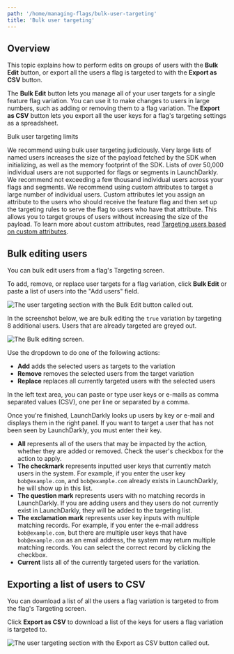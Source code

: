 ```yaml
---
path: '/home/managing-flags/bulk-user-targeting'
title: 'Bulk user targeting'
---
```


## Overview

This topic explains how to perform edits on groups of users with the **Bulk Edit** button, or export all the users a flag is targeted to with the **Export as CSV** button.

The **Bulk Edit** button lets you manage all of your user targets for a single feature flag variation. You can use it to make changes to users in large numbers, such as adding or removing them to a flag variation. The **Export as CSV** button lets you export all the user keys for a flag's targeting settings as a spreadsheet.

<Callout intent="alert">
  <CalloutTitle>Bulk user targeting limits</CalloutTitle>
  <CalloutDescription>

We recommend using bulk user targeting judiciously. Very large lists of named users increases the size of the
payload fetched by the SDK when initializing, as well as the memory footprint of the SDK. Lists of over 50,000
individual users are not supported for flags or segments in LaunchDarkly. We recommend not exceeding a few thousand
individual users across your flags and segments. We recommend using custom attributes to target a large number of
individual users. Custom attributes let you assign an attribute to the users who should receive the feature flag and
then set up the targeting rules to serve the flag to users who have that attribute. This allows you to target groups
of users without increasing the size of the payload. To learn more about custom attributes, read [Targeting users
based on custom attributes](/home/managing-flags/targeting-users#targeting-users-based-on-custom-attributes).

  </CalloutDescription>
</Callout>

## Bulk editing users

You can bulk edit users from a flag's Targeting screen.

To add, remove, or replace user targets for a flag variation, click **Bulk Edit** or paste a list of users into the "Add users" field.

![The user targeting section with the Bulk Edit button called out.](../../images/flag-targeting-bulk-edit-callout.png)

In the screenshot below, we are bulk editing the `true` variation by targeting 8 additional users. Users that are already targeted are greyed out.

![The Bulk editing screen.](../../images/flag-targeting-bulk-edit.png)

Use the dropdown to do one of the following actions:

- **Add** adds the selected users as targets to the variation
- **Remove** removes the selected users from the target variation
- **Replace** replaces all currently targeted users with the selected users

In the left text area, you can paste or type user keys or e-mails as comma separated values (CSV), one per line or separated by a comma.

Once you're finished, LaunchDarkly looks up users by key or e-mail and displays them in the right panel. If you want to target a user that has not been seen by LaunchDarkly, you must enter their key.

- **All** represents all of the users that may be impacted by the action, whether they are added or removed. Check the user's checkbox for the action to apply.
- **The checkmark** represents inputted user keys that currently match users in the system. For example, if you enter the user key `bob@example.com`, and `bob@example.com` already exists in LaunchDarkly, he will show up in this list.
- **The question mark** represents users with no matching records in LaunchDarkly. If you are adding users and they users do not currently exist in LaunchDarkly, they will be added to the targeting list.
- **The exclamation mark** represents user key inputs with multiple matching records. For example, if you enter the e-mail address `bob@example.com`, but there are multiple user keys that have `bob@example.com` as an email address, the system may return multiple matching records. You can select the correct record by clicking the checkbox.
- **Current** lists all of the currently targeted users for the variation.

## Exporting a list of users to CSV

You can download a list of all the users a flag variation is targeted to from the flag's Targeting screen.

Click **Export as CSV** to download a list of the keys for users a flag variation is targeted to.

![The user targeting section with the Export as CSV button called out.](../../images/flag-targeting-export-as-csv.png)
